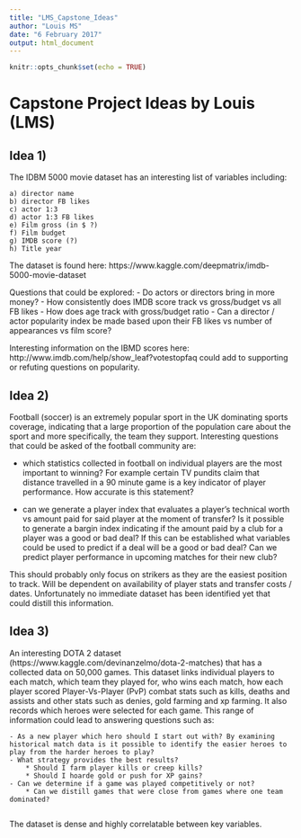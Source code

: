 ```yaml
---
title: "LMS_Capstone_Ideas"
author: "Louis MS"
date: "6 February 2017"
output: html_document
---
```


```r
knitr::opts_chunk$set(echo = TRUE)
```

# Capstone Project Ideas by Louis (LMS)

## Idea 1) 
The IDBM 5000 movie dataset has an interesting list of variables including:

    a) director name
    b) director FB likes
    c) actor 1:3
    d) actor 1:3 FB likes
    e) Film gross (in $ ?)
    f) Film budget
    g) IMDB score (?)
    h) Title year

The dataset is found here: https://www.kaggle.com/deepmatrix/imdb-5000-movie-dataset

Questions that could be explored:
    - Do actors or directors bring in more money?
    - How consistently does IMDB score track vs gross/budget vs all FB likes
    - How does age track with gross/budget ratio
    - Can a director / actor popularity index be made based upon their FB likes vs number of appearances vs film score?
    
Interesting information on the IBMD scores here:  http://www.imdb.com/help/show_leaf?votestopfaq could add to supporting or refuting questions on popularity.


## Idea 2)
Football (soccer) is an extremely popular sport in the UK dominating sports coverage, indicating that a large proportion of the population care about the sport and more specifically, the team they support.  Interesting questions that could be asked of the football community are: 
   
   - which statistics collected in football on individual players are the most important to winning? For example certain TV pundits claim that distance travelled in a 90 minute game is a key indicator of player performance.  How accurate is this statement?
   
   - can we generate a player index that evaluates a player’s technical worth vs amount paid for said player at the moment of transfer?  Is it possible to generate a bargin index indicating if the amount paid by a club for a player was a good or bad deal?  If this can be established what variables could be used to predict if a deal will be a good or bad deal?  Can we predict player performance in upcoming matches for their new club?
    
This should probably only focus on strikers as they are the easiest position to track.  Will be dependent on availability of player stats and transfer costs / dates.  Unfortunately no immediate dataset has been identified yet that could distill this information.


## Idea 3)
An interesting DOTA 2 dataset (https://www.kaggle.com/devinanzelmo/dota-2-matches) that has a collected data on 50,000 games.  This dataset links individual players to each match, which team they played for, who wins each match, how each player scored Player-Vs-Player (PvP) combat stats such as kills, deaths and assists and other stats such as denies, gold farming and xp farming.  It also records which heroes were selected for each game.  This range of information could lead to answering questions such as:

    - As a new player which hero should I start out with? By examining historical match data is it possible to identify the easier heroes to play from the harder heroes to play?
    - What strategy provides the best results?  
        * Should I farm player kills or creep kills?
        * Should I hoarde gold or push for XP gains?
    - Can we determine if a game was played competitively or not?
        * Can we distill games that were close from games where one team dominated?
        
The dataset is dense and highly correlatable between key variables.